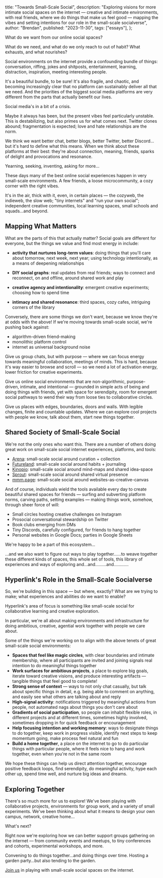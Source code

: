   title: "Towards Small-Scale Social",
  description:
    "Exploring visions for more intimate social spaces on the internet — creative and intimate environments, with real friends, where we do things that make us feel good — mapping the vibes and setting intentions for our role in the small-scale socialverse",
  author: "Brendan",
  published: "2023-11-30",
  tags: ["essays"],
};

<Quote>What do we want from our online social spaces?</Quote>

What do we need, and what do we only reach to out of habit? What exhausts, and what nourishes?

Social environments on the internet provide a confounding bundle of things: conversation, riffing, jokes and shitposts, entertainment, learning, distraction, inspiration, meeting interesting people.

It's a beautiful bundle, to be sure! It's also fragile, and chaotic, and becoming increasingly clear that no platform can sustainably deliver all that we need. And the priorities of the biggest social media platforms are very different from the parts that actually benefit our lives.

<Quote>Social media's in a bit of a crisis.</Quote>

Maybe it always has been, but the present vibes feel particularly unstable. This is destabilizing, but also primes us for what comes next. Twitter clones abound; fragmentation is expected; love and hate relationships are the norm.

We think we want better chat, better blogs, better Twitter, better Discord…but it's hard to define what this means. When we think about these platforms at their best: they're about connection, meaning, friends, sparks of delight and provocations and resonance.

<Quote>Yearning, seeking, inventing, asking for more…</Quote>

These days many of the best online social experiences happen in very small-scale environments. A few friends, a loose microcommunity, a cozy corner with the right vibes.

It's in the air, thick with it, even, in certain places — the cozyweb, the indieweb, the slow web; "tiny internets" and "run your own social"; independent creative communities, local learning spaces, small schools and squads…and beyond.

## Mapping What Matters

What are the parts of this that actually matter? Social goals are different for everyone, but the things we value and find most energy in include:

- **activity that nurtures long-term values**: doing things that you'll care about tomorrow, next week, next year; using technology intentionally, as a means of deepening relationships

- **DIY social graphs**: real updates from real friends; ways to connect and reconnect, on and offline, around shared work and play

- **creative agency and intentionality**: emergent creative experiments; choosing how to spend time

- **intimacy and shared resonance**: third spaces, cozy cafes, intriguing corners of the library

Conversely, there are some things we don't want, because we know they're at odds with the above! If we're moving towards small-scale social, we're pushing back against:

- algorithm-driven friend-making
- monolithic platform control
- internet as universal background noise

Give us group chats, but with purpose — where we can focus energy towards meaningful collaboration, meetings of minds. This is hard, because it's way easier to browse and scroll — so we need a lot of activation energy, lower friction for creative experiments.

Give us online social environments that are non-algorithmic, purpose-driven, intimate, and intentional — grounded in simple acts of being and doing things with friends, yet with space for serendipity, room for emergent social pathways to wend their way from loose ties to collaborative circles.

Give us places with edges, boundaries, doors and walls. With legible changes, finite and countable updates. Where we can explore cool projects with people we know, talk about them, start new things together.

## Shared Society of Small-Scale Social

We're not the only ones who want this. There are a number of others doing great work on small-scale social internet experiences, platforms, and tools:

- [Arena](https://www.are.na/): small-scale social around curation + collection
- [Futureland](https://futureland.tv/): small-scale social around habits + journaling
- [Kinopio](https://kinopio.club/): small-scale social around mind-maps and shared idea-space
- [Sprout](https://sprout.place/): small-scale social around shared virtual presence
- [mmm.page](https://mmm.page/): small-scale social around websites-as-creative-canvas

And of course, individuals wield the tools available every day to create beautiful shared spaces for friends — surfing and subverting platform norms, carving paths, setting examples — making things work, somehow, through sheer force of will:

- Small circles hosting creative challenges on Instagram
- Prosocial conversational stewardship on Twitter
- Book clubs emerging from DMs
- Tiny Discords, carefully configured, for friends to hang together
- Personal websites in Google Docs; parties in Google Sheets

We're happy to be a part of this ecosystem…

…and we also want to figure out ways to play together……to weave together these different kinds of spaces, this whole set of tools, this library of experiences and ways of exploring and…and………and…………

## Hyperlink's Role in the Small-Scale Socialverse

So, we're building in this space — but where, exactly? What are we trying to make; what experiences and abilities do we want to enable?

Hyperlink's area of focus is something like small-scale social for collaborative learning and creative exploration.

In particular, we're all about making environments and infrastructure for doing ambitious, creative, agential work together with people we care about.

Some of the things we're working on to align with the above tenets of great small-scale social environments:

- **Spaces that feel like magic circles**, with clear boundaries and intimate membership, where all participants are invited and joining signals real intention to do meaningful things together
- **Work surfaces for ambitious projects**, a place to explore big goals, iterate toward creative visions, and produce interesting artifacts — tangible things that feel good to complete!
- **Strong sense of context** — ways to not only chat casually, but talk about specific things in detail, e.g. being able to comment on anything, and easily see what others are talking about and reply
- **High-signal activity**: notifications triggered by meaningful actions from people, not automated nags about things you don't care about
- **Gradients of social participation**, so people can inhabit flexible roles, in different projects and at different times, sometimes highly involved, sometimes dropping in for quick feedback or encouragement
- **Help focusing intention and working memory**: ways to designate things to do together, keep work in progress visible, identify next steps to keep momentum going, make process feel natural and fun
- **Build a home together**, a place on the internet to go to do particular things with particular people, where it feels nice to hang and work together, even when you're not in the same room

We hope these things can help us direct attention together, encourage positive feedback loops, find serendipity, do meaningful activity, hype each other up, spend time well, and nurture big ideas and dreams.

## Exploring Together

There's so much more for us to explore! We've been playing with collaborative projects, environments for group work, and a variety of small experiments. We've been thinking about what it means to design your own campus, network, creative home…

What's next?

Right now we're exploring how we can better support groups gathering on the internet — from community events and meetups, to tiny conferences and cohorts, experimental workshops, and more.

Convening to do things together…and doing things over time. Hosting a garden party…but also tending to the garden.

[Join us](https://hyperlink.academy/) in playing with small-scale social spaces on the internet.
